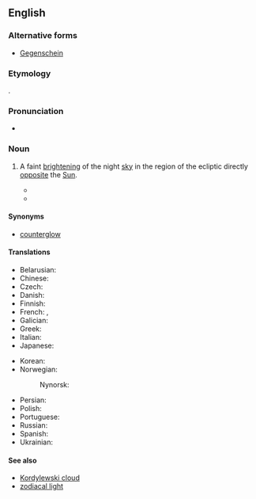 ==English==
{{wikipedia}}

===Alternative forms===
* [[Gegenschein]]

===Etymology===
{{etyl|de|en}} {{m|de|Gegenschein||[[counter]]-[[shine]]}}.

===Pronunciation===
* {{IPA|de|/ˈɡeːɡənʃaɪn/}}

===Noun===
{{en-noun|~}}

# {{lb|en|astronomy}} A faint [[bright]]ening of the night [[sky]] in the region of the ecliptic directly [[opposite]] the [[Sun]].
#* {{quote-book
|en
|year=1860
|year_published='''2007'''
|edition=Digitized
|editor=
|author=George Jones
|title=Proceedings of the American Association for the Advancement of Science, Volume 13
|chapter=Recent Observations, by various persons, on the Gegenschein, or Completed Arch of the Zodiacal Light
|url=http://books.google.com/books?id=czgLAAAAYAAJ&pg=PA172&dq=gegenschein&as_brr=3
|genre=
|publisher=
|isbn=
|page=172
|passage=My object in appearing before the Association, at this time, is to present the observations of several other persons on the '''gegenschein''' or completed arch of the zodiacal light, of which I have received accounts since our meeting in Motreal.
}}
#* {{quote-journal
|en
|date=
|year=2001
|month=Feb
|first=
|last=
|author=John E. Bortle
|coauthors=
|title=Introducing the Bortle Dark-sky Scale
|volume=101
|issue=2
|page=126
|magazine=Sky and Telescope
|publisher=
|issn=
|url=
|passage=The zodiacal light, '''gegenschein''', and zodiacal band … are all visible.
}}

====Synonyms====
* [[counterglow]]

====Translations====
{{trans-top}}
* Belarusian: {{t|be|проціззянне}}
* Chinese: {{t+|zh|对日照}}
* Czech: {{t|cs|protisvit}}
* Danish: {{t|da|gegenschein}}
* Finnish: {{t|fi|gegenschein}}
* French: {{t|fr|gegenschein|m}}, {{t|fr|lueur anti-solaire|f}}
* Galician: {{t+|gl|gegenschein|f}}
* Greek: {{t|el|αντιζωδιακό φως}}
* Italian: {{t+|it|gegenschein}}
* Japanese: {{t|ja|対日照}}
{{trans-mid}}
* Korean: {{t|ko|대일조}}
* Norwegian:
*: Nynorsk: {{t|nn|gegenschein}}
* Persian: {{t+check|fa|پادتاب}}
* Polish: {{t|pl|przeciwblask}}
* Portuguese: {{t|pt|gegenschein}}
* Russian: {{t+|ru|противосияние}}
* Spanish: {{t|es|gegenschein}}
* Ukrainian: {{t|uk|протисяйво}}
{{trans-bottom}}

====See also====
* [[Kordylewski cloud]]
* [[zodiacal light]]